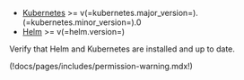 - [Kubernetes](https://kubernetes.io) >= v(=kubernetes.major_version=).(=kubernetes.minor_version=).0
- [Helm](https://helm.sh) >= v(=helm.version=)

Verify that Helm and Kubernetes are installed and up to date.

(!docs/pages/includes/permission-warning.mdx!)